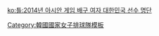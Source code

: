 {{国家排球队
 | bg        = #F02A18
 | fg        = White 
 | country   = KOR
 | team link = 韓國國家女子排球隊
 | title     = 韓國
 | name      = 2014年亞運會韓國女子排球隊
 | comp      = 2014年亞洲運動會韓國國家女子排球隊 - 冠軍
 | comp link = 2014年亞洲運動會女子排球比賽
 | p3        = [[李曉熙]]
 | p4        = [[金姬真]]
 | p5        = [[金海蘭]]
 | p7        = [[李在英]]
 | p8        = [[南智軟]]
 | p9        = [[李多英]]
 | p10       = [[金軟景]]
 | p12       = [[韓松伊]]
 | p13       = [[朴貞雅]]
 | p14       = [[梁孝真]]
 | p16       = [[裴友娜]]
 | p19       = [[白木花]]
 | coach     = [[李善九]]
}}<noinclude>
[[Category:韓國國家女子排球隊模板]]

[[ko:틀:2014년 아시안 게임 배구 여자 대한민국 선수 명단]]